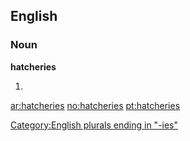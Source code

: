 ==English==

===Noun===
'''hatcheries'''

# {{plural of|[[hatchery]]}}

[[Category:English plurals ending in "-ies"]]

[[ar:hatcheries]]
[[no:hatcheries]]
[[pt:hatcheries]]